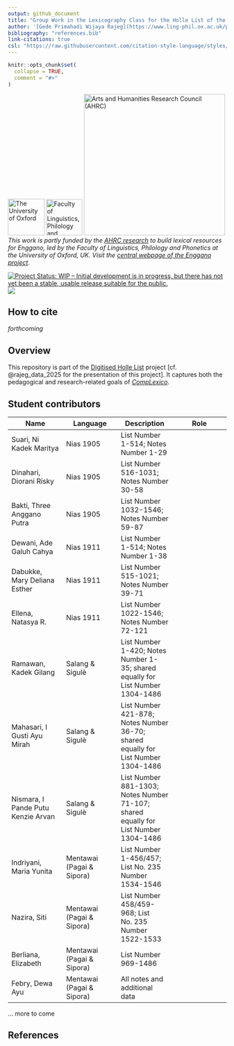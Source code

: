 ```yaml
---
output: github_document
title: "Group Work in the Lexicography Class for the Holle List of the Barrier Islands Languages of Indonesia"
author: '[Gede Primahadi Wijaya Rajeg](https://www.ling-phil.ox.ac.uk/people/gede-rajeg) <a itemprop="sameAs" content="https://orcid.org/0000-0002-2047-8621" href="https://orcid.org/0000-0002-2047-8621" target="orcid.widget" rel="noopener noreferrer" style="vertical-align:top;"><img src="https://orcid.org/sites/default/files/images/orcid_16x16.png" style="width:1em;margin-right:.5em;" alt="ORCID iD icon"></a> & [I Wayan Arka](https://researchers.anu.edu.au/researchers/arka-iww) <a itemprop="sameAs" content="https://orcid.org/0000-0002-2819-6186" href="https://orcid.org/0000-0002-2819-6186" target="orcid.widget" rel="noopener noreferrer" style="vertical-align:top;"><img src="https://orcid.org/sites/default/files/images/orcid_16x16.png" style="width:1em;margin-right:.5em;" alt="ORCID iD icon"></a>'
bibliography: "references.bib"
link-citations: true
csl: "https://raw.githubusercontent.com/citation-style-language/styles/refs/heads/master/unified-style-sheet-for-linguistics.csl"
---
```


<!-- README.md is generated from README.Rmd. Please edit that file -->

```r
knitr::opts_chunk$set(
  collapse = TRUE,
  comment = "#>"
)
```

<!-- badges: start -->
[![The University of Oxford](https://raw.githubusercontent.com/engganolang/digitised-holle-list/main/file-oxweb-logo.gif){width="84"}](https://www.ox.ac.uk/) [![Faculty of Linguistics, Philology and Phonetics, the University of Oxford](https://raw.githubusercontent.com/engganolang/digitised-holle-list/main/file-lingphil.png){width="83"}](https://www.ling-phil.ox.ac.uk/) [![Arts and Humanities Research Council (AHRC)](https://raw.githubusercontent.com/engganolang/digitised-holle-list/main/file-ahrc.png){width="325"}](https://www.ukri.org/councils/ahrc/) </br>*This work is partly funded by the [AHRC research](https://gtr.ukri.org/projects?ref=AH%2FW007290%2F1) to build lexical resources for Enggano, led by the Faculty of Linguistics, Philology and Phonetics at the University of Oxford, UK. Visit the [central webpage of the Enggano project](https://enggano.ling-phil.ox.ac.uk/)*.

[![Project Status: WIP – Initial development is in progress, but there has not yet been a stable, usable release suitable for the public.](https://www.repostatus.org/badges/latest/wip.svg)](https://www.repostatus.org/#wip) [![](https://img.shields.io/badge/OSF-10.17605/OSF.IO/7TQG6-green.svg)](https://doi.org/10.17605/OSF.IO/7TQG6)
<!-- badges: end -->

## How to cite

*forthcoming*

## Overview

This repository is part of the [Digitised Holle List](https://portal.sds.ox.ac.uk/projects/Digitised_Holle_List/259172) project [cf. @rajeg_data_2025 for the presentation of this project]. It captures both the pedagogical and research-related goals of [*CompLexico*](https://github.com/complexico).

## Student contributors

Name | Language | Description | Role
--- | --- | --- | ---
Suari, Ni Kadek Maritya | Nias 1905 | List Number 1-514; Notes Number 1-29 |
Dinahari, Diorani Risky | Nias 1905 | List Number 516-1031; Notes Number 30-58 |
Bakti, Three Anggano Putra | Nias 1905 | List Number 1032-1546; Notes Number 59-87 |
Dewani, Ade Galuh Cahya | Nias 1911 | List Number 1-514; Notes Number 1-38 |
Dabukke, Mary Deliana Esther | Nias 1911 | List Number 515-1021; Notes Number 39-71 |
Ellena, Natasya R. | Nias 1911 | List Number 1022-1546; Notes Number 72-121 |
Ramawan, Kadek Gilang | Salang & Sigulè | List Number 1-420; Notes Number 1-35; shared equally for List Number 1304-1486 |
Mahasari, I Gusti Ayu Mirah | Salang & Sigulè | List Number 421-878; Notes Number 36-70; shared equally for List Number 1304-1486 |
Nismara, I Pande Putu Kenzie Arvan | Salang & Sigulè | List Number 881-1303; Notes Number 71-107; shared equally for List Number 1304-1486 |
Indriyani, Maria Yunita | Mentawai (Pagai & Sipora) | List Number 1-456/457; List No. 235 Number 1534-1546 |
Nazira, Siti | Mentawai (Pagai & Sipora) | List Number 458/459-968; List No. 235 Number 1522-1533 |
Berliana, Elizabeth | Mentawai (Pagai & Sipora) | List Number 969-1486 |
Febry, Dewa Ayu | Mentawai (Pagai & Sipora) | All notes and additional data |

... more to come

## References